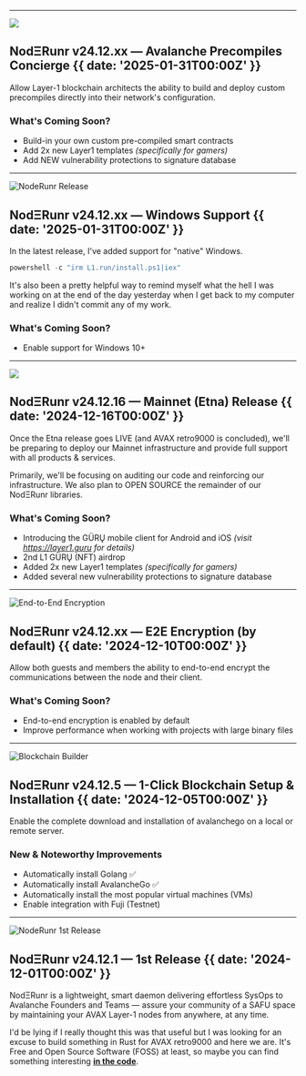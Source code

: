 

---

![](@/images/banners/precompiles.jpg)

## NodΞRunr v24.12.xx — Avalanche Precompiles Concierge {{ date: '2025-01-31T00:00Z' }}

Allow Layer-1 blockchain architects the ability to build and deploy custom precompiles directly into their network's configuration.

### <SparkleIcon /> What's Coming Soon?

- Build-in your own custom pre-compiled smart contracts
- Add 2x new Layer1 templates _(specifically for gamers)_
- Add NEW vulnerability protections to signature database

---

![NodeRunr Release](@/images/banners/windows-support.jpg)

## NodΞRunr v24.12.xx — Windows Support {{ date: '2025-01-31T00:00Z' }}

In the latest release, I've added support for "native" Windows.

```ts
powershell -c "irm L1.run/install.ps1|iex"
```

It's also been a pretty helpful way to remind myself what the hell I was working on at the end of the day yesterday when I get back to my computer and realize I didn't commit any of my work.

### <SparkleIcon /> What's Coming Soon?

- Enable support for Windows 10+

---

![](@/images/banners/etna-release.jpg)

## NodΞRunr v24.12.16 — Mainnet (Etna) Release {{ date: '2024-12-16T00:00Z' }}

Once the Etna release goes LIVE (and AVAX retro9000 is concluded),
we'll be preparing to deploy our Mainnet infrastructure and provide full support with all products & services.

Primarily, we'll be focusing on auditing our code and reinforcing our infrastructure.
We also plan to OPEN SOURCE the remainder of our NodΞRunr libraries.

### <SparkleIcon /> What's Coming Soon?

- Introducing the GÜRŲ mobile client for Android and iOS _(visit https://layer1.guru for details)_
- 2nd L1 GÜRŲ (NFT) airdrop
- Added 2x new Layer1 templates _(specifically for gamers)_
- Added several new vulnerability protections to signature database

---

![End-to-End Encryption](@/images/banners/e2ee.png)

## NodΞRunr v24.12.xx — E2E Encryption (by default) {{ date: '2024-12-10T00:00Z' }}

Allow both guests and members the ability to end-to-end encrypt the communications between the node and their client.

### <SparkleIcon /> What's Coming Soon?

- End-to-end encryption is enabled by default
- Improve performance when working with projects with large binary files

---

![Blockchain Builder](@/images/banners/blockchain-builder.png)

## NodΞRunr v24.12.5 — 1-Click Blockchain Setup & Installation {{ date: '2024-12-05T00:00Z' }}

Enable the complete download and installation of avalanchego on a local or remote server.

### <SparkleIcon /> New & Noteworthy Improvements

- Automatically install Golang ✅
- Automatically install AvalancheGo ✅
- Automatically install the most popular virtual machines (VMs)
- Enable integration with Fuji (Testnet)

---

![NodeRunr 1st Release](@/images/banners/first-release.png)

## NodΞRunr v24.12.1 — 1st Release {{  date: '2024-12-01T00:00Z' }}

NodΞRunr is a lightweight, smart daemon delivering effortless SysOps to Avalanche Founders and Teams —
assure your community of a SAFU space by maintaining your AVAX Layer-1 nodes from anywhere, at any time.

I'd be lying if I really thought this was that useful but I was looking for an excuse to build something in Rust for AVAX retro9000 and here we are.
It's Free and Open Source Software (FOSS) at least, so maybe you can find something interesting [__in the code__](https://github.com/nyusternie/layer1run).

